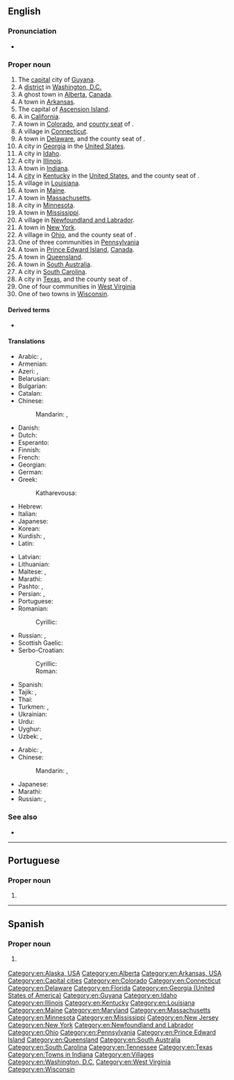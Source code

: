 {{also|George Town}}
{{slim-wikipedia|Georgetown (disambiguation)}}
==English==
{{wikipedia}}

===Pronunciation===
* {{homophones|lang=en|George Town}}

===Proper noun===
{{en-proper noun}}

# The [[capital]] city of [[Guyana]].
# A [[district]] in [[Washington, D.C.]]
# A ghost town in [[Alberta]], [[Canada]].
# A town in [[Arkansas]].
# The capital of [[Ascension Island]].
# A {{w|census-designated place}} in [[California]].
# A town in [[Colorado]], and [[county seat]] of {{l|en|Clear Creek County}}.
# A village in [[Connecticut]].
# A town in [[Delaware]], and the county seat of {{l|en|Sussex County}}.
# A city in [[Georgia]] in the [[United States]].
# A city in [[Idaho]].
# A city in [[Illinois]].
# A town in [[Indiana]].
# A [[city]] in [[Kentucky]] in the [[United States]], and the county seat of {{l|en|Scott County}}.
# A village in [[Louisiana]].
# A town in [[Maine]].
# A town in [[Massachusetts]].
# A city in [[Minnesota]].
# A town in [[Mississippi]].
# A village in [[Newfoundland and Labrador]].
# A town in [[New York]].
# A village in [[Ohio]], and the county seat of {{l|en|Brown County}}.
# One of three communities in [[Pennsylvania]]
# A town in [[Prince Edward Island]], [[Canada]].
# A town in [[Queensland]].
# A town in [[South Australia]].
# A city in [[South Carolina]].
# A city in [[Texas]], and the county seat of {{l|en|Williamson County}}.
# One of four communities in [[West Virginia]]
# One of two towns in [[Wisconsin]].

====Derived terms====
* {{l|en|Georgetowner}}

====Translations====
{{trans-top|capital of Guyana}}
* Arabic: {{t|ar|جُورْجْتَاوْن|m|tr=jurjtawn}}, {{t|ar|جُورْج تَاوْن|m|tr=jurj tawn}}
* Armenian: {{t|hy|Ջորջտաուն}}
* Azeri: {{t|az|Ҹорҹтаун|sc=Cyrl}}, {{t|az|Corctaun}}
* Belarusian: {{t|be|Джорджтаўн|tr=Džordžtaŭn|sc=Cyrl}}
* Bulgarian: {{t|bg|Джорджтаун|sc=Cyrl}}
* Catalan: {{t|ca|Georgetown}}
* Chinese:
*: Mandarin: {{t+|cmn|喬治敦|sc=Hani}}, {{t+|cmn|乔治敦|tr=Qiáozhìdūn|sc=Hani}}
* Danish: {{t|da|Georgetown}}
* Dutch: {{t|nl|Georgetown}}
* Esperanto: {{t|eo|Ĝorĝtaŭno}}
* Finnish: {{t|fi|Georgetown}}
* French: {{t+|fr|Georgetown}}
* Georgian: {{t|ka|ჯორჯტაუნი}}
* German: {{t+|de|Georgetown}}
* Greek: {{t|el|Τζόρτζταουν}}
*: Katharevousa: {{t|el|Τζώρτζταουν}}
* Hebrew: {{t|he|ג'ורג' טאון|sc=Hebr}}
* Italian: {{t|it|Georgetown}}
* Japanese: {{t|ja|ジョージタウン|tr=Jōjitaun|sc=Jpan}}
* Korean: {{t+|ko|조지타운|tr=Jojitaun}}
* Kurdish: {{t|ku|جۆرج تاون|sc=ku-Arab}}, {{t|ku|Corctawn}}
* Latin: {{t|la|Georgiopolis}}
{{trans-mid}}
* Latvian: {{t|lv|Džordžtauna}}
* Lithuanian: {{t|lt|Džordžtaunas}}
* Maltese: {{t|mt|Ġorġtawn}}, {{t|mt|Belt ta' Ġorġ}}
* Marathi: {{t|mr|जॉर्जटाउन|n|tr=jǒrjṭāun|sc=Deva}}
* Pashto: {{t|ps|جورج ټون|tr=jorj ṫaun|sc=ps-Arab}}, {{t|ps|جورج ټاون|tr=jorj ṫāūn|sc=ps-Arab}}
* Persian: {{t|fa|جورج تاون|tr=jorj tāun|sc=fa-Arab}}, {{t|fa|جورج تائون|tr=jorj tā'ūn|sc=fa-Arab}}
* Portuguese: {{t|pt|Georgetown}}
* Romanian: {{t+|ro|Georgetown}}
*: Cyrillic: {{t|ro|Ӂеорӂетаун|tr=Djeordjetaun|sc=Cyrl}}
* Russian: {{t+|ru|Джо́рджтаун|m}}, {{t+|ru|Джорджта́ун|m}}
* Scottish Gaelic: {{t|gd|Baile Dheòrsa}}
* Serbo-Croatian:
*: Cyrillic: {{t|sh|Џорџтаун|m|sc=Cyrl}}
*: Roman: {{t|sh|Džordžtaun|m}}
* Spanish: {{t+|es|Georgetown}}
* Tajik: {{t|tg|Ҷорҷтаун|tr=Ǧorǧtaun|sc=Cyrl}}, {{t|tg|جارجتون|tr=Jôrjtaun|sc=Arab}}
* Thai: {{t|th|จอร์จทาวน์|tr=jòttaao}}
* Turkmen: {{t|tk|Джорджтаун|sc=Cyrl}}, {{t|tk|Jorjtaun}}
* Ukrainian: {{t|uk|Джорджтаун|sc=Cyrl}}
* Urdu: {{t|ur|جارج ٹاؤن|tr=jārj ṫā'un|sc=ug-Arab}}
* Uyghur: {{t|ug|جورجتاۋن|tr=Jorjtawn|sc=ug-Arab}}
* Uzbek: {{t|uz|Джорджтаун|sc=Cyrl}}, {{t|uz|Djordjtaun}}
{{trans-bottom}}

{{trans-top|district of Washington, DC}}
* Arabic: {{t|ar|جُورْجْتَاوْن|m|tr=jurjtawn}}, {{t|ar|جُورْج تَاوْن|m|tr=jurj tawn}}
* Chinese:
*: Mandarin: {{t+|cmn|喬治敦|sc=Hani}}, {{t+|cmn|乔治敦|tr=Qiáozhìdūn|sc=Hani}}
{{trans-mid}}
* Japanese: {{t|ja|ジョージタウン|tr=Jōjitaun}}
* Marathi: {{t|mr|जॉर्जटाउन|tr=jǒrjaṭāuna|sc=Deva}}
* Russian: {{t+|ru|Джо́рджтаун|m}}, {{t+|ru|Джорджта́ун|m}}
{{trans-bottom}}

===See also===
* {{projectlink|wikipedia}}

[[Category:en:Alaska, USA]]
[[Category:en:Alberta]]
[[Category:en:Arkansas, USA]]
[[Category:en:Capital cities]]
[[Category:en:Colorado]]
[[Category:en:Connecticut]]
[[Category:en:Delaware]]
[[Category:en:Florida]]
[[Category:en:Georgia (United States of America)]]
[[Category:en:Guyana]]
[[Category:en:Idaho]]
[[Category:en:Illinois]]
[[Category:en:Kentucky]]
[[Category:en:Louisiana]]
[[Category:en:Maine]]
[[Category:en:Maryland]]
[[Category:en:Massachusetts]]
[[Category:en:Minnesota]]
[[Category:en:Mississippi]]
[[Category:en:New Jersey]]
[[Category:en:New York]]
[[Category:en:Newfoundland and Labrador]]
[[Category:en:Ohio]]
[[Category:en:Pennsylvania]]
[[Category:en:Prince Edward Island]]
[[Category:en:Queensland]]
[[Category:en:South Australia]]
[[Category:en:South Carolina]]
[[Category:en:Tennessee]]
[[Category:en:Texas]]
[[Category:en:Towns in Indiana]]
[[Category:en:Villages]]
[[Category:en:Washington, D.C.]]
[[Category:en:West Virginia]]
[[Category:en:Wisconsin]]

----

==Portuguese==

===Proper noun===
{{pt-proper noun|f}}

# {{place|pt|capital city|c/Guyana|t1=Georgetown}}

----

==Spanish==
{{wikipedia|lang=es}}

===Proper noun===
{{es-proper noun}}

# {{l|en|Georgetown}} {{gloss|capital of Guyana}}